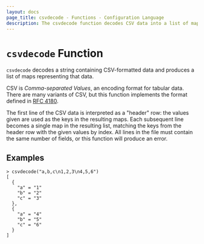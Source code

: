 ```yaml
---
layout: docs
page_title: csvdecode - Functions - Configuration Language
description: The csvdecode function decodes CSV data into a list of maps.
---
```


# `csvdecode` Function

`csvdecode` decodes a string containing CSV-formatted data and produces a
list of maps representing that data.

CSV is _Comma-separated Values_, an encoding format for tabular data. There
are many variants of CSV, but this function implements the format defined
in [RFC 4180](https://tools.ietf.org/html/rfc4180).

The first line of the CSV data is interpreted as a "header" row: the values
given are used as the keys in the resulting maps. Each subsequent line becomes
a single map in the resulting list, matching the keys from the header row
with the given values by index. All lines in the file must contain the same
number of fields, or this function will produce an error.

## Examples

```shell-session
> csvdecode("a,b,c\n1,2,3\n4,5,6")
[
  {
    "a" = "1"
    "b" = "2"
    "c" = "3"
  },
  {
    "a" = "4"
    "b" = "5"
    "c" = "6"
  }
]
```

<!---
## TODO: revamp this section

## Use with the `for_each` meta-argument

You can use the result of `csvdecode` with
[the `for_each` meta-argument](https://www.terraform.io/docs/configuration/resources.html#for_each-multiple-resource-instances-defined-by-a-map-or-set-of-strings)
to describe a collection of similar objects whose differences are
described by the rows in the given CSV file.

There must be one column in the CSV file that can serve as a unique id for each
row, which we can then use as the tracking key for the individual instances in
the `for_each` expression. For example:

```hcl
locals {
  # We've included this inline to create a complete example, but in practice
  # this is more likely to be loaded from a file using the "file" function.
  csv_data = <<-CSV
    local_id,instance_type,ami
    foo1,t2.micro,ami-54d2a63b
    foo2,t2.micro,ami-54d2a63b
    foo3,t2.micro,ami-54d2a63b
    bar1,m3.large,ami-54d2a63b
  CSV

  instances = csvdecode(local.csv_data)
}

resource "aws_instance" "example" {
  for_each = { for inst in local.instances : inst.local_id => inst }

  instance_type = each.value.instance_type
  ami           = each.value.ami
}
```

The `for` expression in our `for_each` argument transforms the list produced
by `csvdecode` into a map using the `local_id` as a key, which tells
Packer to use the `local_id` value to track each instance it creates.
Packer will create and manage the following instance addresses:

- `aws_instance.example["foo1"]`
- `aws_instance.example["foo2"]`
- `aws_instance.example["foo3"]`
- `aws_instance.example["bar1"]`

If you modify a row in the CSV on a subsequent plan, Packer will interpret
that as an update to the existing object as long as the `local_id` value is
unchanged. If you add or remove rows from the CSV then Packer will plan to
create or destroy associated instances as appropriate.

If there is no reasonable value you can use as a unique identifier in your CSV
then you could instead use
[the `count` meta-argument](https://www.terraform.io/docs/configuration/resources.html#count-multiple-resource-instances-by-count)
to define an object for each CSV row, with each one identified by its index into
the list returned by `csvdecode`. However, in that case any future updates to
the CSV may be disruptive if they change the positions of particular objects in
the list. We recommend using `for_each` with a unique id column to make
behavior more predictable on future changes.
-->

